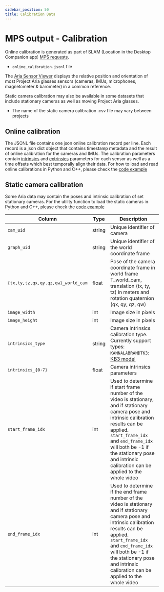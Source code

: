 ```yaml
---
sidebar_position: 50
title: Calibration Data
---
```


# MPS output - Calibration

Online calibration is generated as part of SLAM (Location in the Desktop Companion app) [MPS requests](/ARK/mps/mps.mdx).

* `online_calibration.jsonl` file

The [Aria Sensor Viewer](/data_utilities/visualization/visualization_python.mdx#run-aria-sensor-viewer) displays the relative position and orientation of most Project Aria glasses sensors (cameras, IMUs, microphones, magnetometer & barometer) in a common reference.

Static camera calibration may also be available in some datasets that include stationary cameras as well as moving Project Aria glasses.

* The name of the static camera calibration .csv file may vary between projects


## Online calibration

The JSONL file contains one json online calibration record per line. Each record is a json dict object that contains timestamp metadata and the result of online calibration for the cameras and IMUs. The calibration parameters contain [intrinsics](/tech_insights/camera_intrinsic_models.mdx) and [extrinsics](/data_formats/coordinate_convention/3d_coordinate_frame_convention.mdx) parameters for each sensor as well as a time offsets which best temporally align their data. For how to load and read online calibrations in Python and C++, please check the [code example](/data_utilities/core_code_snippets/mps.mdx#online-calibration)

## Static camera calibration

Some Aria data may contain the poses and intrinsic calibration of set stationary cameras. For the utility function to load the static cameras in Python and C++, please check the [code example](/data_utilities/core_code_snippets/mps.mdx#static-camera-calibration)

|Column	|Type	|Description	|
|---	|---	|---	|
|`cam_uid`	|string	|Unique identifier of camera	|
|`graph_uid`	|string	|Unique identifier of the world coordinate frame	|
|`{tx,ty,tz,qx,qy,qz,qw}_world_cam`	|float	|Pose of the camera coordinate frame in world frame T_world_cam, translation (tx, ty, tz) in meters and rotation quaternion (qx, qy, qz, qw)	|
|`image_width`	|int	|Image size in pixels	|
|`image_height`	|int	|Image size in pixels|
|`intrinsics_type`	|string	|Camera intrinsics calibration type. Currently support types: `KANNALABRANDTK3`: [KB3 model](/tech_insights/camera_intrinsic_models.mdx#the-kannalabrandtk3-kb3-model)	|
|`intrinsics_{0-7}`	|float	|Camera intrinsics parameters	|
|`start_frame_idx`	|int	|Used to determine if start frame number of the video is stationary, and if stationary camera pose and intrinsic calibration results can be applied. `start_frame_idx` and `end_frame_idx` will both be -1 if the stationary pose and intrinsic calibration can be applied to the whole video|
|`end_frame_idx`	|int	|Used to determine if the end frame number of the video is stationary and if stationary camera pose and intrinsic calibration results can be applied. `start_frame_idx` and `end_frame_idx` will both be -1 if the stationary pose and intrinsic calibration can be applied to the whole video|
